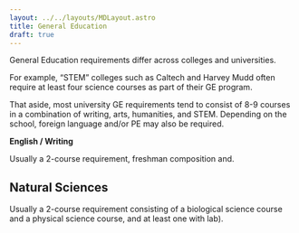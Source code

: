 ```yaml
---
layout: ../../layouts/MDLayout.astro
title: General Education
draft: true
---
```




General Education requirements differ across colleges and universities.

For example, “STEM” colleges such as Caltech and Harvey Mudd often require at least four science courses as part of their GE program.

That aside, most university GE requirements tend to consist of 8-9 courses in a combination of writing, arts, humanities, and STEM. Depending on the school, foreign language and/or PE may also be required.

**English / Writing**

Usually a 2-course requirement, freshman composition and.

<FreshmanComposition />

## Natural Sciences

Usually a 2-course requirement consisting of a biological science course and a physical science course, and at least one with lab).

<IntroductionToBiology />
